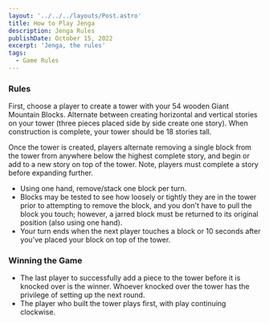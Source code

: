 ```yaml
---
layout: '../../../layouts/Post.astro'
title: How to Play Jenga
description: Jenga Rules
publishDate: October 15, 2022
excerpt: 'Jenga, the rules'
tags: 
  - Game Rules
---
```


### Rules

First, choose a player to create a tower with your 54 wooden Giant Mountain Blocks. Alternate between creating horizontal and vertical stories on your tower (three pieces placed side by side create one story). When construction is complete, your tower should be 18 stories tall.

Once the tower is created, players alternate removing a single block from the tower from anywhere below the highest complete story, and begin or add to a new story on top of the tower. Note, players must complete a story before expanding further.

- Using one hand, remove/stack one block per turn.
- Blocks may be tested to see how loosely or tightly they are in the tower prior to attempting to remove the block, and you don't have to pull the block you touch; however, a jarred block must be returned to its original position (also using one hand).
- Your turn ends when the next player touches a block or 10 seconds after you've placed your block on top of the tower.

### Winning the Game

- The last player to successfully add a piece to the tower before it is knocked over is the winner. Whoever knocked over the tower has the privilege of setting up the next round.
- The player who built the tower plays first, with play continuing clockwise.

